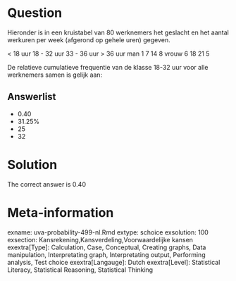 Question
========

Hieronder is in een kruistabel van 80 werknemers het geslacht en het aantal werkuren per week (afgerond op gehele uren) gegeven.

< 18 uur 18 - 32 uur 33 - 36 uur > 36 uur
man 1 7 14 8
vrouw 6 18 21 5

De relatieve cumulatieve frequentie van de klasse 18-32 uur voor alle werknemers samen is gelijk aan: 

Answerlist
----------
* 0.40
* 31.25%
* 25
* 32

Solution
========

The correct answer is  0.40 

Meta-information
================
exname: uva-probability-499-nl.Rmd 
extype: schoice 
exsolution: 100 
exsection: Kansrekening,Kansverdeling,Voorwaardelijke kansen 
exextra[Type]: Calculation, Case, Conceptual, Creating graphs, Data manipulation, Interpretating graph, Interpretating output, Performing analysis, Test choice 
exextra[Langauge]: Dutch 
exextra[Level]: Statistical Literacy, Statistical Reasoning, Statistical Thinking 

